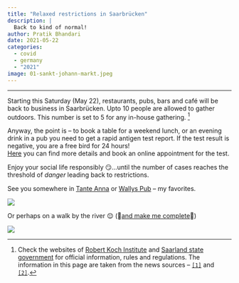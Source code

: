 ```yaml
---
title: "Relaxed restrictions in Saarbrücken"
description: |
  Back to kind of normal!
author: Pratik Bhandari
date: 2021-05-22
categories:
  - covid
  - germany
  - "2021"
image: 01-sankt-johann-markt.jpeg
---
```


<!-- Oh, so some links brought you here. Cool.\ -->

***

Starting this Saturday (May 22), restaurants, pubs, bars and café will be back to business in Saarbrücken. Upto 10 people are allowed to gather outdoors. This number is set to 5 for any in-house gathering.
^[Check the websites of [Robert Koch Institute](https://www.rki.de/DE/Content/InfAZ/N/Neuartiges_Coronavirus/nCoV_node.html;jsessionid=E1A7C79F0AE54D3C150C23C38606E95B.internet102) and [Saarland state government](https://www.saarland.de/DE/portale/corona/home/home_node.html) for official information, rules and regulations. The information in this page are taken from the news sources -- [`[1]`](https://www.sr.de/sr/home/nachrichten/politik_wirtschaft/coronaregeln_saarlandmodell_bundesnotbremse_100.html) and [`[2]`](https://www.sr.de/sr/home/nachrichten/politik_wirtschaft/coronaregeln_saarlandmodell_bundesnotbremse_100.html).]

Anyway, the point is -- to book a table for a weekend lunch, or an evening drink in a pub you need to get a rapid antigen test report. If the test result is negative, you are a free bird for 24 hours!\
[Here](https://saarland-schnelltest.de) you can find more details and book an online appointment for the test.

<p> <!--Just don't get drunk and make noise out in my neighborhood &#128521;-->Enjoy your social life responsibly &#x1F60F;...until the number of cases reaches the threshold of _danger_ leading back to restrictions. </p>

See you somewhere in [Tante Anna](https://www.google.com/maps/place/Gastst%C3%A4tte+Tante+Anna/@49.2324397,6.995924,17z/data=!3m2!4b1!5s0x4795b41dabb2173d:0x88f91938815edbc5!4m5!3m4!1s0x4795b41daaf38ef9:0x9e6b420d8f989f9!8m2!3d49.2324362!4d6.998118) or [Wallys Pub](https://www.google.com/maps/place/Wallys+Irish+Pub/@49.2334069,6.9945207,17z/data=!3m2!4b1!5s0x4795b41d143479dd:0x6afd2abef63b450d!4m5!3m4!1s0x4795b41d15008d89:0x584448474b7c2732!8m2!3d49.2334069!4d6.9967094) -- my favorites.

![](01-sankt-johann-markt.jpeg){fig-align="center"}

<p> Or perhaps on a walk by the river 😌 (🎵[and make me complete](https://youtu.be/Oextk-If8HQ?t=44)🎵)</p>

![](02-saar-river.jpeg){fig-align="center"}

